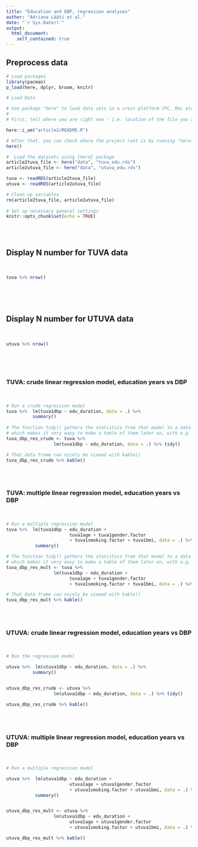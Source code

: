 ```yaml
---
title: "Education and DBP, regression analyses"
author: "Adriana Lääti et al."
date: "`r Sys.Date()`"
output: 
  html_document:
    self_contained: true
---
```


## Preprocess data
```r

# Load packages
library(pacman)
p_load(here, dplyr, broom, knitr)

# Load Data

# Use package "here" to load data sets in a cross-platform (PC, Mac etc.) way:
#
# First, tell where you are right now - i.e. location of the file you are running right now

here::i_am("article2/README.R")

# After that, you can check where the project root is by running "here()"
here()

#  Load the datasets using {here} package
article2tuva_file <- here("data", "tuva_edu.rds")
article2utuva_file <- here("data", "utuva_edu.rds")

tuva <- readRDS(article2tuva_file)
utuva <- readRDS(article2utuva_file)

# Clean up variables
rm(article2tuva_file, article2utuva_file)
 
# Set up necessary general settings
knitr::opts_chunk$set(echo = TRUE)


```

<br>
<br>

## Display N number for TUVA data

<br>

```r

tuva %>% nrow()
 

```

   
 
<br>
<br>
 
## Display N number for UTUVA data

<br>

```r

utuva %>% nrow()
 

```

   
 
<br>
<br>

### TUVA: crude linear regression model, education years vs DBP

<br>

```r

# Run a crude regression model
tuva %>%  lm(tuva1dbp ~ edu_duration, data = .) %>%
          summary()
          
# The function tidy() gathers the statistics from that model to a data frame,
# which makes it very easy to make a table of them later on, with e.g. flextable()
tuva_dbp_res_crude <- tuva %>%
                  lm(tuva1dbp ~ edu_duration, data = .) %>% tidy()

# That data frame can nicely be viewed with kable()
tuva_dbp_res_crude %>% kable()

```

<br>
<br>

### TUVA: multiple linear regression model, education years vs DBP

<br>

```r

# Run a multiple regression model
tuva %>%  lm(tuva1dbp ~ edu_duration +
                        tuva1age + tuva1gender.factor
                        + tuva1smoking.factor + tuva1bmi, data = .) %>%
           summary()

# The function tidy() gathers the statistics from that model to a data frame,
# which makes it very easy to make a table of them later on, with e.g. flextable()
tuva_dbp_res_mult <- tuva %>%
                  lm(tuva1dbp ~ edu_duration +
                        tuva1age + tuva1gender.factor
                        + tuva1smoking.factor + tuva1bmi, data = .) %>% tidy()

# That data frame can nicely be viewed with kable()
tuva_dbp_res_mult %>% kable()

```

<br>
<br>

### UTUVA: crude linear regression model, education years vs DBP

<br>

```r

# Run the regression model

utuva %>%  lm(utuva1dbp ~ edu_duration, data = .) %>%
          summary()


utuva_dbp_res_crude <- utuva %>%
                  lm(utuva1dbp ~ edu_duration, data = .) %>% tidy()

utuva_dbp_res_crude %>% kable()

```

<br>
<br>

### UTUVA: multiple linear regression model, education years vs DBP

<br>

```r

# Run a multiple regression model

utuva %>%  lm(utuva1dbp ~ edu_duration +
                        utuva1age + utuva1gender.factor
                        + utuva1smoking.factor + utuva1bmi, data = .) %>%
           summary()


utuva_dbp_res_mult <- utuva %>%
                  lm(utuva1dbp ~ edu_duration +
                        utuva1age + utuva1gender.factor
                        + utuva1smoking.factor + utuva1bmi, data = .) %>% tidy()

utuva_dbp_res_mult %>% kable()

```

